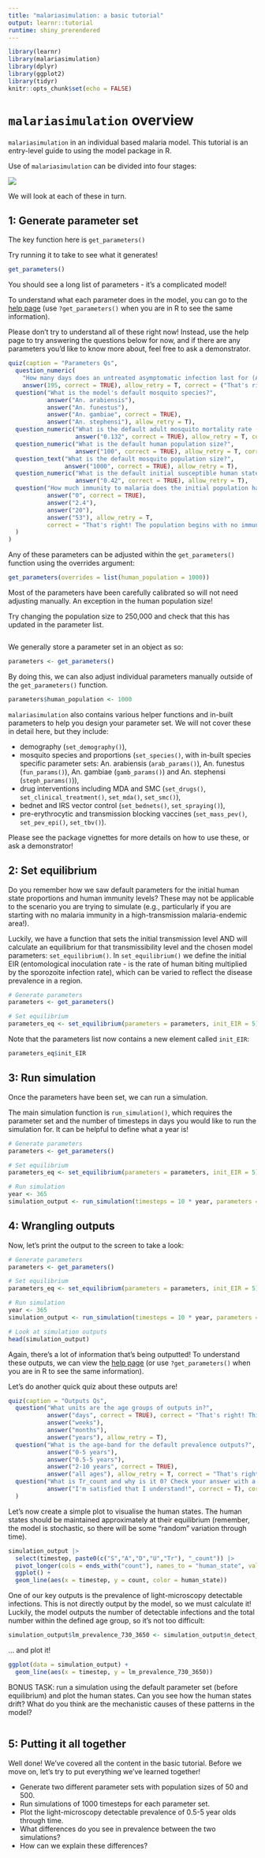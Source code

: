 ```yaml
---
title: "malariasimulation: a basic tutorial"
output: learnr::tutorial
runtime: shiny_prerendered
---
```


```r
library(learnr)
library(malariasimulation)
library(dplyr)
library(ggplot2)
library(tidyr)
knitr::opts_chunk$set(echo = FALSE)
```


# `malariasimulation` overview

`malariasimulation` in an individual based malaria model. This tutorial is an entry-level guide to using the model package in R.

Use of `malariasimulation` can be divided into four stages:


![](basic_malsim.png)

We will look at each of these in turn.


## 1: Generate parameter set

The key function here is `get_parameters()`

Try running it to take to see what it generates!

```r
get_parameters()
```

You should see a long list of parameters - it's a complicated model!

To understand what each parameter does in the model, you can go to the [help page](https://mrc-ide.github.io/malariasimulation/reference/get_parameters.html) (use `?get_parameters()` when you are in R to see the same information).


Please don't try to understand all of these right now! Instead, use the help page to try answering the questions below for now, and if there are any parameters you'd like to know more about, feel free to ask a demonstrator.


```r
quiz(caption = "Parameters Qs",
  question_numeric(
    "How many days does an untreated asymptomatic infection last for (A -> U)?",
    answer(195, correct = TRUE), allow_retry = T, correct = ("That's right! On average, asymptomatic infections last for 195 days before they become sub-patent infections.")),
  question("What is the model's default mosquito species?",
           answer("An. arabiensis"),
           answer("An. funestus"),
           answer("An. gambiae", correct = TRUE),
           answer("An. stephensi"), allow_retry = T),
  question_numeric("What is the default adult mosquito mortality rate (to 3 dp)?",
                   answer("0.132", correct = TRUE), allow_retry = T, correct = "That's right! The parameter is called `mum`."),
  question_numeric("What is the default human population size?",
                   answer("100", correct = TRUE), allow_retry = T, correct = "That's right! 100 is really quite a small population, but it's worth bearing in mind that simulations with larger populations take a longer time to run."),
  question_text("What is the default mosquito population size?",
                answer("1000", correct = TRUE), allow_retry = T),
  question_numeric("What is the default initial susceptible human state proportion (to 2 dp)?",
                   answer("0.42", correct = TRUE), allow_retry = T),
  question("How much immunity to malaria does the initial population have?",
           answer("0", correct = TRUE),
           answer("2.4"),
           answer("20"),
           answer("53"), allow_retry = T,
           correct = "That's right! The population begins with no immunity. This isn't realistic for most settings, and we will describe how to adjust this during the tutorial."
  )
)

```


Any of these parameters can be adjusted within the `get_parameters()` function using the overrides argument:

```r
get_parameters(overrides = list(human_population = 1000))
```

Most of the parameters have been carefully calibrated so will not need adjusting manually. An exception in the human population size!

Try changing the population size to 250,000 and check that this has updated in the parameter list.

```r

```


We generally store a parameter set in an object as so:

```r
parameters <- get_parameters()
```

By doing this, we can also adjust individual parameters manually outside of the `get_parameters()` function.

```r
parameters$human_population <- 1000
```


`malariasimulation` also contains various helper functions and in-built parameters to help you design your parameter set. We will not cover these in detail here, but they include:

- demography (`set_demography()`),
- mosquito species and proportions (`set_species()`, with in-built species specific parameter sets: An. arabiensis (`arab_params()`), An. funestus (`fun_params()`), An. gambiae (`gamb_params()`) and An. stephensi (`steph_params()`)),
- drug interventions including MDA and SMC (`set_drugs()`, `set_clinical_treatment()`, `set_mda()`, `set_smc()`),
- bednet and IRS vector control (`set_bednets()`, `set_spraying()`),
- pre-erythrocytic and transmission blocking vaccines (`set_mass_pev()`, `set_pev_epi()`, `set_tbv()`).

Please see the package vignettes for more details on how to use these, or ask a demonstrator!




## 2: Set equilibrium

Do you remember how we saw default parameters for the initial human state proportions and human immunity levels? These may not be applicable to the scenario you are trying to simulate (e.g., particularly if you are starting with no malaria immunity in a high-transmission malaria-endemic area!).

Luckily, we have a function that sets the initial transmission level AND will calculate an equilibrium for that transmissibility level and the chosen model parameters: `set_equilibrium()`. In `set_equilibrium()` we define the initial EIR (entomological inoculation rate - is the rate of human biting multiplied by the sporozoite infection rate), which can be varied to reflect the disease prevalence in a region.

```r
# Generate parameters
parameters <- get_parameters()

# Set equilibrium
parameters_eq <- set_equilibrium(parameters = parameters, init_EIR = 5)
```

Note that the parameters list now contains a new element called `init_EIR`:

```r
parameters_eq$init_EIR
```



## 3: Run simulation

Once the parameters have been set, we can run a simulation.

The main simulation function is `run_simulation()`, which requires the parameter set and the number of timesteps in days you would like to run the simulation for. It can be helpful to define what a year is!

```r
# Generate parameters
parameters <- get_parameters()

# Set equilibrium
parameters_eq <- set_equilibrium(parameters = parameters, init_EIR = 5)

# Run simulation
year <- 365
simulation_output <- run_simulation(timesteps = 10 * year, parameters = parameters_eq)
```



## 4: Wrangling outputs

Now, let's print the output to the screen to take a look:

```r
# Generate parameters
parameters <- get_parameters()

# Set equilibrium
parameters_eq <- set_equilibrium(parameters = parameters, init_EIR = 5)

# Run simulation
year <- 365
simulation_output <- run_simulation(timesteps = 10 * year, parameters = parameters_eq)

# Look at simulation outputs
head(simulation_output)
```

Again, there's a lot of information that's being outputted! To understand these outputs, we can view the [help page](https://mrc-ide.github.io/malariasimulation/reference/run_simulation.html) (or use `?get_parameters()` when you are in R to see the same information).

Let's do another quick quiz about these outputs are!

```r
quiz(caption = "Outputs Qs",
  question("What units are the age groups of outputs in?",
           answer("days", correct = TRUE), correct = "That's right! This means we need to convert the ages into years by dividing by 365 to make sense of them.",
           answer("weeks"),
           answer("months"),
           answer("years"), allow_retry = T),
  question("What is the age-band for the default prevalence outputs?",
           answer("0-5 years"),
           answer("0.5-5 years"),
           answer("2-10 years", correct = TRUE),
           answer("all ages"), allow_retry = T, correct = "That's right! These age brackets can be changed with the `prevalence_rendering_min_ages` and `prevalence_rendering_max_ages` parameters."),
  question("What is Tr_count and why is it 0? Check your answer with a demonstrator!",
           answer("I'm satisfied that I understand!", correct = T), correct = "That's right! Tr represents the number of treated individuals, but because we haven't set any clinical treatment interventions yet no one has been treated.")
  )

```


Let's now create a simple plot to visualise the human states.
The human states should be maintained approximately at their equilibrium (remember, the model is stochastic, so there will be some "random" variation through time).

```r
simulation_output |> 
  select(timestep, paste0(c("S","A","D","U","Tr"), "_count")) |> 
  pivot_longer(cols = ends_with("count"), names_to = "human_state", values_to = "count") |> 
  ggplot() +
  geom_line(aes(x = timestep, y = count, color = human_state))

```

One of our key outputs is the prevalence of light-microscopy detectable infections.
This is not directly output by the model, so we must calculate it! Luckily, the model outputs the number of detectable infections and the total number within the defined age group, so it's not too difficult:

```r
simulation_output$lm_prevalence_730_3650 <- simulation_output$n_detect_730_3650 / simulation_output$n_730_3650
```

... and plot it!

```r
ggplot(data = simulation_output) +
  geom_line(aes(x = timestep, y = lm_prevalence_730_3650))
```


BONUS TASK: run a simulation using the default parameter set (before equilibrium) and plot the human states. Can you see how the human states drift? What do you think are the mechanistic causes of these patterns in the model?

```r

```


## 5: Putting it all together

Well done! We've covered all the content in the basic tutorial. Before we move on, let's try to put everything we've learned together!

- Generate two different parameter sets with population sizes of 50 and 500.
- Run simulations of 1000 timesteps for each parameter set.
- Plot the light-microscopy detectable prevalence of 0.5-5 year olds through time.
- What differences do you see in prevalence between the two simulations?
- How can we explain these differences?


```r

```
